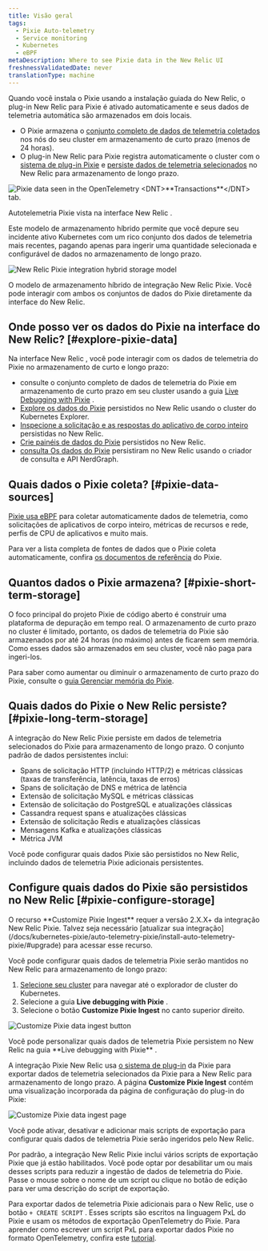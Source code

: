 ```yaml
---
title: Visão geral
tags:
  - Pixie Auto-telemetry
  - Service monitoring
  - Kubernetes
  - eBPF
metaDescription: Where to see Pixie data in the New Relic UI
freshnessValidatedDate: never
translationType: machine
---
```


Quando você instala o Pixie usando a instalação guiada do New Relic, o plug-in New Relic para Pixie é ativado automaticamente e seus dados de telemetria automática são armazenados em dois locais.

* O Pixie armazena o [conjunto completo de dados de telemetria coletados](#pixie-data-sources) nos nós do seu cluster em armazenamento de curto prazo (menos de 24 horas).
* O plug-in New Relic para Pixie registra automaticamente o cluster com o [sistema de plug-in Pixie](https://docs.px.dev/reference/plugins/plugin-system/) e [persiste dados de telemetria selecionados](#pixie-long-term-storage) no New Relic para armazenamento de longo prazo.

<img
  title="The UI of New Relic pulls data from data seen in the OpenTelemetry <DNT>**Transactions**</DNT> tab. "
  alt="Pixie data seen in the OpenTelemetry <DNT>**Transactions**</DNT> tab. "
  src="/images/pixie_screenshot-full_services-otel-transactions.webp"
/>

<figcaption>
  Autotelemetria Pixie vista na interface New Relic .
</figcaption>

Este modelo de armazenamento híbrido permite que você depure seu incidente ativo Kubernetes com um rico conjunto dos dados de telemetria mais recentes, pagando apenas para ingerir uma quantidade selecionada e configurável de dados no armazenamento de longo prazo.

<img
  title="The New Relic Pixie integration hybrid storage model"
  alt="New Relic Pixie integration hybrid storage model"
  src="/images/pixie_diagram_integration-hybrid-storage.webp"
/>

<figcaption>
  O modelo de armazenamento híbrido de integração New Relic Pixie. Você pode interagir com ambos os conjuntos de dados do Pixie diretamente da interface do New Relic.
</figcaption>

## Onde posso ver os dados do Pixie na interface do New Relic? [#explore-pixie-data]

Na interface New Relic , você pode interagir com os dados de telemetria do Pixie no armazenamento de curto e longo prazo:

* consulte o conjunto completo de dados de telemetria do Pixie em armazenamento de curto prazo em seu cluster usando a guia [Live Debugging with Pixie](/docs/kubernetes-pixie/auto-telemetry-pixie/understand-use-data/live-debugging-with-pixie) .
* [Explore os dados do Pixie](/docs/kubernetes-pixie/auto-telemetry-pixie/understand-use-data/explore-pixie-data) persistidos no New Relic usando o cluster do Kubernetes Explorer.
* [Inspecione a solicitação e as respostas do aplicativo de corpo inteiro](/docs/kubernetes-pixie/auto-telemetry-pixie/understand-use-data/pixie-entities) persistidas no New Relic.
* [Crie painéis de dados do Pixie](/docs/kubernetes-pixie/auto-telemetry-pixie/understand-use-data/dashboard-pixie-data) persistidos no New Relic.
* [consulta Os dados do Pixie](/docs/kubernetes-pixie/auto-telemetry-pixie/understand-use-data/query-pixie-data) persistiram no New Relic usando o criador de consulta e API NerdGraph.

## Quais dados o Pixie coleta? [#pixie-data-sources]

[Pixie usa eBPF](https://docs.px.dev/about-pixie/pixie-ebpf/) para coletar automaticamente dados de telemetria, como solicitações de aplicativos de corpo inteiro, métricas de recursos e rede, perfis de CPU de aplicativos e muito mais.

Para ver a lista completa de fontes de dados que o Pixie coleta automaticamente, confira [os documentos de referência](https://docs.px.dev/about-pixie/data-sources/) do Pixie.

## Quantos dados o Pixie armazena? [#pixie-short-term-storage]

O foco principal do projeto Pixie de código aberto é construir uma plataforma de depuração em tempo real. O armazenamento de curto prazo no cluster é limitado, portanto, os dados de telemetria do Pixie são armazenados por até 24 horas (no máximo) antes de ficarem sem memória. Como esses dados são armazenados em seu cluster, você não paga para ingeri-los.

Para saber como aumentar ou diminuir o armazenamento de curto prazo do Pixie, consulte o [guia Gerenciar memória do Pixie](/docs/kubernetes-pixie/auto-telemetry-pixie/advanced-configuration/manage-pixie-memory/).

## Quais dados do Pixie o New Relic persiste? [#pixie-long-term-storage]

A integração do New Relic Pixie persiste em dados de telemetria selecionados do Pixie para armazenamento de longo prazo. O conjunto padrão de dados persistentes inclui:

* Spans de solicitação HTTP (incluindo HTTP/2) e métricas clássicas (taxas de transferência, latência, taxas de erros)
* Spans de solicitação de DNS e métrica de latência
* Extensão de solicitação MySQL e métricas clássicas
* Extensão de solicitação do PostgreSQL e atualizações clássicas
* Cassandra request spans e atualizações clássicas
* Extensão de solicitação Redis e atualizações clássicas
* Mensagens Kafka e atualizações clássicas
* Métrica JVM

Você pode configurar quais dados Pixie são persistidos no New Relic, incluindo dados de telemetria Pixie adicionais persistentes.

## Configure quais dados do Pixie são persistidos no New Relic [#pixie-configure-storage]

<Callout variant="important">
  O recurso <DNT>**Customize Pixie Ingest**</DNT> requer a versão 2.X.X+ da integração New Relic Pixie. Talvez seja necessário [atualizar sua integração](/docs/kubernetes-pixie/auto-telemetry-pixie/install-auto-telemetry-pixie/#upgrade) para acessar esse recurso.
</Callout>

Você pode configurar quais dados de telemetria Pixie serão mantidos no New Relic para armazenamento de longo prazo:

1. [Selecione seu cluster](https://one.newrelic.com/kubernetes-cluster-explorer) para navegar até o explorador de cluster do Kubernetes.
2. Selecione a guia <DNT>**Live debugging with Pixie**</DNT> .
3. Selecione o botão <DNT>**Customize Pixie Ingest**</DNT> no canto superior direito.

<img
  title="Customize Pixie data ingest button"
  alt="Customize Pixie data ingest button"
  src="/images/pixie_screenshot-crop_customize-ingest-button.webp"
/>

<figcaption>
  Você pode personalizar quais dados de telemetria Pixie persistem no New Relic na guia <DNT>**Live debugging with Pixie**</DNT> .
</figcaption>

A integração Pixie New Relic usa [o sistema de plug-in](https://docs.px.dev/reference/plugins/plugin-system/) da Pixie para exportar dados de telemetria selecionados da Pixie para a New Relic para armazenamento de longo prazo. A página <DNT>**Customize Pixie Ingest**</DNT> contém uma visualização incorporada da página de configuração do plug-in do Pixie:

<img
  title="Customize Pixie data ingest page"
  alt="Customize Pixie data ingest page"
  src="/images/pixie_screenshot-full_customize-ingest.webp"
/>

<figcaption>
  Você pode ativar, desativar e adicionar mais scripts de exportação para configurar quais dados de telemetria Pixie serão ingeridos pelo New Relic.
</figcaption>

Por padrão, a integração New Relic Pixie inclui vários scripts de exportação Pixie que já estão habilitados. Você pode optar por desabilitar um ou mais desses scripts para reduzir a ingestão de dados de telemetria do Pixie. Passe o mouse sobre o nome de um script ou clique no botão de edição para ver uma descrição do script de exportação.

Para exportar dados de telemetria Pixie adicionais para o New Relic, use o botão `+ CREATE SCRIPT` . Esses scripts são escritos na linguagem PxL do Pixie e usam os métodos de exportação OpenTelemetry do Pixie. Para aprender como escrever um script PxL para exportar dados Pixie no formato OpenTelemetry, confira este [tutorial](https://docs.px.dev/tutorials/integrations/otel/).
